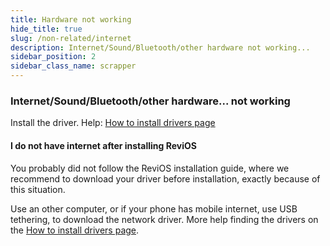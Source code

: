 ```yaml
---
title: Hardware not working
hide_title: true
slug: /non-related/internet
description: Internet/Sound/Bluetooth/other hardware not working...
sidebar_position: 2
sidebar_class_name: scrapper
---
```


### Internet/Sound/Bluetooth/other hardware... not working 

Install the driver. Help: [How to install drivers page](/faq/drivers)

#### I do not have internet after installing ReviOS 

You probably did not follow the ReviOS installation guide, where we recommend to download your driver before installation, exactly because of this situation. 

Use an other computer, or if your phone has mobile internet, use USB tethering, to download the network driver. More help finding the drivers on the [How to install drivers page](/faq/drivers).

<!-- ## If you do not have internet...

... is probably because you are missing the network drivers. Somehow (like on another computer or by connecting your phone to your pc to use USB tethering) download [Snappy Driver Installer Origin](https://www.snappy-driver-installer.org/). 

Extract it, and start the software with `SDIO_auto.bat`. Then select the `Download Network Drivers Only` option. It will start the download of all the existing network drivers. 

If it finishes (you can monitor the process on the top side of the window), copy the whole folder to the other computer which doesn't have internet. Open on that computer the software, and install the missing network drivers. Or, if you used USB tethering, you can disconnect your phone and install your network drivers right away. After restart, you can scan the PC for more missing drivers, or better yet, go to the manufacturer's website, and download the drivers from there. -->
